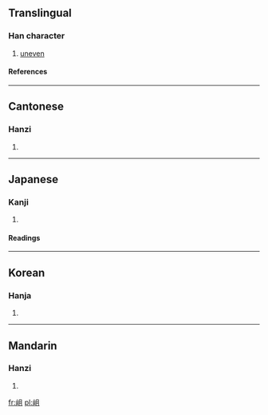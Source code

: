 ==Translingual==
===Han character===
{{Han char|rn=46|rad=山|as=05|sn=8|four=2771<sub>0</sub>|canj=山月一 (UBM)}}
# [[uneven]]
====References====
{{Han ref|kx=0309.180|dkj=07984|dj=0609.120|hdz=10766.120|uh=5CA8|ud=23720|bh=CC60|bd=52320}}
----
==Cantonese==
===Hanzi===
{{yue-hanzi|jyut=|y=jo2}}
# {{defn|Cantonese}}
----
==Japanese==
===Kanji===
{{ja-kanji|grade=|rs=山05}}
# {{defn|Japanese}} 
====Readings====
{{ja-readings|on=[[そ]] (so), [[しょ]] (sho)|kun=[[いしゃま]] (ishama), [[そば]] (soba)}}
----
==Korean==
===Hanja===
{{ko-hanja|hangeul=저|rv=jeo|mr=chŏ}}
# {{defn|Korean}}
----
==Mandarin==
===Hanzi===
{{cmn-hanzi|pin=[[jū]] ([[ju1]])|wg=chü<sup>1</sup>}}
# {{defn|Mandarin}}

[[fr:岨]]
[[pl:岨]]
